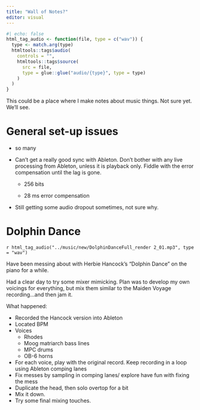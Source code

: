 ```yaml
---
title: "Wall of Notes?"
editor: visual
---
```


```r
#| echo: false
html_tag_audio <- function(file, type = c("wav")) {
  type <- match.arg(type)
  htmltools::tags$audio(
    controls = "",
    htmltools::tags$source(
      src = file,
      type = glue::glue("audio/{type}", type = type)
    )
  )
}

```

This could be a place where I make notes about music things. Not sure yet. We'll see.

# General set-up issues

-   so many

-   Can't get a really good sync with Ableton. Don't bother with any live processing from Ableton, unless it is playback only. Fiddle with the error compensation until the lag is gone.

    -   256 bits

    -   28 ms error compensation

-   Still getting some audio dropout sometimes, not sure why.

# Dolphin Dance

`r html_tag_audio("../music/new/DolphinDanceFull_render 2_01.mp3", type = "wav")`

Have been messing about with Herbie Hancock's "Dolphin Dance" on the piano for a while.

Had a clear day to try some mixer mimicking. Plan was to develop my own voicings for everything, but mix them similar to the Maiden Voyage recording...and then jam it.

What happened:

- Recorded the Hancock version into Ableton
- Located BPM
- Voices
  - Rhodes
  - Moog matriarch bass lines
  - MPC drums
  - OB-6 horns
- For each voice, play with the original record. Keep recording in a loop using Ableton comping lanes
- Fix messes by sampling in comping lanes/ explore have fun with fixing the mess
- Duplicate the head, then solo overtop for a bit
- Mix it down. 
- Try some final mixing touches.










